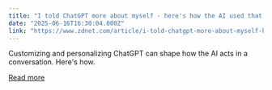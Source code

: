 ```yaml
---
title: "I told ChatGPT more about myself - here's how the AI used that personal info"
date: "2025-06-16T16:30:04.000Z"
link: "https://www.zdnet.com/article/i-told-chatgpt-more-about-myself-heres-how-the-ai-used-that-personal-info/"
---
```


Customizing and personalizing ChatGPT can shape how the AI acts in a conversation. Here's how.

[Read more](https://www.zdnet.com/article/i-told-chatgpt-more-about-myself-heres-how-the-ai-used-that-personal-info/)
